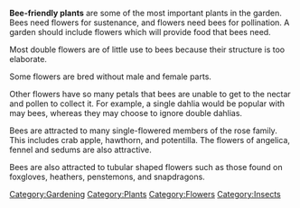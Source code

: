'''Bee-friendly plants''' are some of the most important plants in the garden. Bees need flowers for sustenance, and flowers need bees for pollination. A garden should include flowers which will provide food that bees need.

Most double flowers are of little use to bees because their structure is too elaborate.

Some flowers are bred without male and female parts.  

Other flowers have so many petals that bees are unable to get to the nectar and pollen to collect it. For example, a single dahlia would be popular with may bees, whereas they may choose to ignore double dahlias.

Bees are attracted to many single-flowered members of the rose family. This includes crab apple, hawthorn, and potentilla. The flowers of angelica, fennel and sedums are also attractive.  

Bees are also attracted to tubular shaped flowers such as those found on foxgloves, heathers, penstemons, and snapdragons.

{{attrib permawiki|Bee_Friendly_Plants}}

[[Category:Gardening]]
[[Category:Plants]]
[[Category:Flowers]]
[[Category:Insects]]